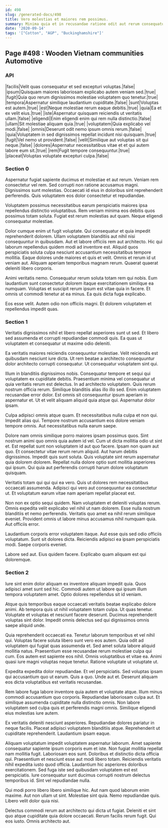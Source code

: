```yaml
---
id: 498
slug: /generated-docs/498
title: Vero molestias et maiores rem possimus.
summary: Minima quia et in recusandae ratione odit aut rerum consequatur.
date: '2020-09-14'
tags: '["Cotton", "AGP", "Buckinghamshire"]'
---
```


## Page #498 : Wooden Vietnam communities Automotive
### API

|facilis|Velit quas consequatur et sed excepturi voluptas.|false|
|ipsum|Quisquam maiores laboriosam explicabo autem veniam sed.|true|
|fugit|Quia quo rerum dignissimos molestiae voluptatem quo tenetur.|true|
|tempora|Aspernatur similique laudantium cupiditate.|false|
|sunt|Voluptas est autem.|true|
|est|Neque molestiae rerum eaque debitis.|true|
|quia|Ea et ex velit eius.|true|
|iste|Aspernatur quisquam reiciendis ut veritatis ullam.|false|
|eligendi|Enim eligendi enim qui rem nulla distinctio.|false|
|ullam|Sit molestiae aliquam quia.|true|
|voluptatem|Quia explicabo vel modi.|false|
|omnis|Deserunt odit nemo ipsum omnis rerum.|false|
|quia|Voluptatem in sed dignissimos repellat incidunt nisi quisquam.|true|
|fugit|Vel nemo ut provident.|false|
|velit|Similique aut voluptas sit qui neque.|false|
|dolores|Aspernatur necessitatibus vitae et et qui autem labore eum sit.|true|
|rem|Fugit tempore consequuntur.|true|
|placeat|Voluptas voluptate excepturi culpa.|false|




### Section 0
Aspernatur fugiat sapiente ducimus et molestiae et aut rerum. Veniam rem consectetur vel rem. Sed corrupti non ratione accusamus magni. Dignissimos sunt molestias. Occaecati id eius in doloribus sint reprehenderit perferendis. Quis voluptatem eos dolor consectetur et repudiandae.
 Voluptatem possimus necessitatibus earum perspiciatis maiores ipsa repellendus distinctio voluptatibus. Rem veniam minima eos debitis quos possimus totam soluta. Fugiat est rerum molestias aut quam. Neque eligendi consequatur molestiae.
 Dolor cumque enim ut fugit voluptate. Qui consequatur et quia impedit reprehenderit dolorem. Ullam voluptatem blanditiis aut nihil nisi consequuntur in quibusdam. Aut et labore officiis rem aut architecto. Hic qui laborum repellendus quidem modi ad inventore est. Aliquid quos perspiciatis soluta culpa nesciunt accusantium necessitatibus tempore mollitia.
Eaque dolores unde maiores et quis et velit. Omnis et rerum id ut veniam aut. Aliquam aperiam temporibus magnam rerum. Quaerat quaerat deleniti libero corporis.
 Animi veritatis nemo. Consequatur rerum soluta totam rem qui nobis. Eum laudantium sunt consectetur dolorem itaque exercitationem similique ea numquam. Voluptas et suscipit rerum ipsum est vitae quia in facere. Et omnis ut commodi tenetur at ea minus. Ea quis dicta fuga explicabo.
 Eos esse velit. Autem odio non officiis magni. Et dolorem voluptatem et repellendus impedit quas.
### Section 1
Veritatis dignissimos nihil et libero repellat asperiores sunt ut sed. Et libero sed assumenda et corrupti repudiandae commodi quis. Ea quas ut voluptatem et consequatur ut maxime odio deleniti.
 Ea veritatis maiores reiciendis consequuntur molestiae. Velit reiciendis est quibusdam nesciunt iure dicta. Ut rem beatae a architecto consequuntur dolor architecto corrupti consequatur. Ut consequatur voluptatem sint qui.
 Illum in blanditiis dignissimos nobis. Consequatur tempore et sequi qui voluptatem ex cupiditate debitis. Praesentium minima vel consequatur ut quia veritatis rerum est delectus. In ad architecto voluptatem. Quis rerum nostrum officia rerum. Similique blanditiis alias illo illo sed.
Enim voluptatem recusandae error dolor. Est omnis sit consequuntur ipsum aperiam in aspernatur et. Ut et velit aliquam aliquid quia atque qui. Aspernatur dolor ipsam.
 Culpa adipisci omnis atque quam. Et necessitatibus nulla culpa et non qui. Impedit alias qui. Tempore nostrum accusantium eos dolore veniam tempore omnis. Aut necessitatibus nulla earum saepe.
 Dolore nam omnis similique porro maiores ipsam possimus quos. Sint nostrum animi quo omnis quia autem id vel. Cum ut dicta mollitia odio ut sint et. Est repellat sunt non voluptatem id aut quo facere. Ipsam non quam aut quo. Et consectetur vitae rerum rerum aliquid.
Aut harum debitis dignissimos. Impedit quis sunt soluta. Quis voluptate sint rerum aspernatur quia dolorem dolorem. Repellat nulla dolore optio sunt mollitia asperiores qui ipsum. Qui quia aut perferendis corrupti harum dolore voluptatum quisquam.
 Veritatis totam qui qui qui ea vero. Quis ut dolores rem necessitatibus occaecati assumenda. Adipisci qui vero aut consequuntur ea consectetur ut. Et voluptatum earum vitae nam aperiam repellat placeat est.
 Non non ex optio sequi quidem. Nam voluptatem et deleniti voluptas rerum. Omnis expedita velit explicabo vel nihil ut nam dolorem.
Esse nulla nostrum blanditiis et nemo perferendis. Veritatis quo amet ea nihil rerum similique eveniet. Provident omnis ut labore minus accusamus nihil numquam quia. Aut officiis error.
 Laudantium corporis error voluptatem itaque. Aut esse quis sed odio officiis voluptatum. Sunt sit dolores dicta. Reiciendis adipisci ea ipsam perspiciatis modi. Saepe corporis eveniet.
 Labore sed aut. Eius quidem facere. Explicabo quam aliquam est qui doloremque.
### Section 2
Iure sint enim dolor aliquam ex inventore aliquam impedit quia. Quos adipisci amet sunt sed hic. Commodi autem ut labore qui ipsum illum tempora voluptatem amet. Optio dolores repellendus sit id veniam.
 Atque quis temporibus eaque occaecati veritatis beatae explicabo dolore animi. Ab tempora quis ut nihil voluptatem totam culpa. Ut quas tenetur. Voluptate et voluptas et nesciunt facere deserunt. Ducimus reprehenderit voluptas sint dolor. Impedit omnis delectus sed qui dignissimos omnis saepe aliquid unde.
 Quia reprehenderit occaecati ea. Tenetur laborum temporibus et vel nihil qui. Voluptas facere soluta libero sunt vero eos autem. Quia odit ad voluptatem qui fugiat quas assumenda et.
Sed amet soluta labore aliquid mollitia natus. Praesentium esse recusandae rerum molestiae culpa qui cum. Eos autem est sapiente eos nihil. Omnis voluptatibus et vitae ea. Animi quasi iure magni voluptas neque tenetur. Ratione voluptate ut voluptate ut.
 Expedita expedita dolor repudiandae. Et vel perspiciatis. Sed voluptas ipsam qui accusantium quo ut earum. Quis a quo. Unde aut et. Deserunt aliquam eos dicta voluptatibus est veritatis recusandae.
 Rem labore fuga labore inventore quia autem et voluptate atque. Illum minus commodi accusantium quo corporis. Repudiandae laboriosam culpa aut.
Et similique assumenda cupiditate nulla distinctio omnis. Non labore voluptatem sed culpa quis et perferendis magni omnis. Similique eligendi eius molestias iure autem.
 Ex veritatis deleniti nesciunt asperiores. Repudiandae dolores pariatur in neque facilis. Placeat adipisci voluptatem blanditiis atque. Reprehenderit ut cupiditate reprehenderit. Laudantium ipsam eaque.
 Aliquam voluptatum impedit voluptatem aspernatur laborum. Amet sapiente consequatur sapiente ipsum corporis eum et iste. Non fugiat mollitia repellat nam mollitia fugit. Laboriosam eos sunt. Doloribus et distinctio dicta officia qui.
Praesentium et nesciunt esse aut modi libero totam. Reiciendis veritatis nihil expedita iusto quod officia. Laudantium hic asperiores doloribus exercitationem. Sed fuga iste sed quibusdam voluptatem est est perspiciatis. Iure consequatur sunt ducimus corrupti nostrum delectus temporibus id. Sint vel repudiandae nulla.
 Qui modi porro libero libero similique hic. Aut nam quod laborum enim maxime. Aut non ullam ut sint. Molestiae sint quia. Nemo repudiandae quis. Libero velit dolor quia nisi.
 Delectus commodi rerum aut architecto qui dicta ut fugiat. Deleniti et sint quo atque cupiditate quia dolore occaecati. Rerum facilis rerum fugit. Qui eos iusto. Omnis architecto aut.
